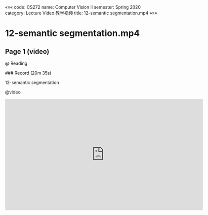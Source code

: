 «««
code: CS272
name: Computer Vision II
semester: Spring 2020
category: Lecture Video 教学视频
title: 12-semantic segmentation.mp4
»»»

# 12-semantic segmentation.mp4

## Page 1 (video)

@ Reading

<div class="markdown-body">
### Record (20m 35s)

12-semantic segmentation
</div>

@video

<iframe src="https://sbbrisk.com/e/78k0zrrfwn2k.html" frameborder=0 marginwidth=0 marginheight=0 scrolling=no width=640 height=360 allowfullscreen></iframe>
